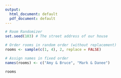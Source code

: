 ---
output:
  html_document: default
  pdf_document: default
---

```{r}
# Room Randomizer
set.seed(103) # The street address of our house

# Order rooms in random order (without replacement)
rooms <- sample(c(1, 4), 2, replace = FALSE)

# Assign names in fixed order
names(rooms) <- c("Amy & Bruce", "Mark & Danee")

rooms

```
